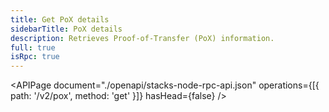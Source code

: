 ```yaml
---
title: Get PoX details
sidebarTitle: PoX details
description: Retrieves Proof-of-Transfer (PoX) information.
full: true
isRpc: true
---
```


<APIPage
  document="./openapi/stacks-node-rpc-api.json"
  operations={[{ path: '/v2/pox', method: 'get' }]}
  hasHead={false}
/>
